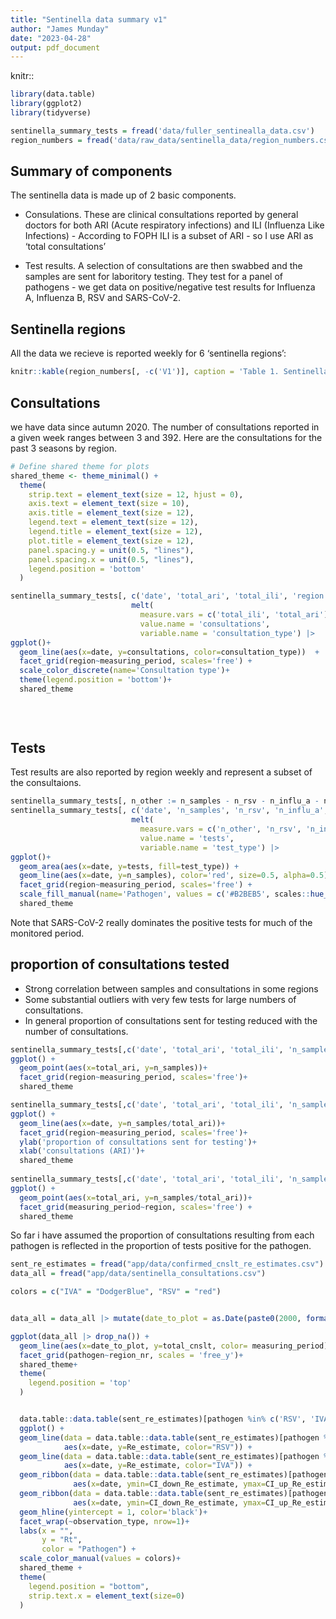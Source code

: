 ```yaml
---
title: "Sentinella data summary v1"
author: "James Munday"
date: "2023-04-28"
output: pdf_document
---
```


knitr::

```r
library(data.table)
library(ggplot2)
library(tidyverse)

sentinella_summary_tests = fread('data/fuller_sentinealla_data.csv')
region_numbers = fread('data/raw_data/sentinella_data/region_numbers.csv')
```


## Summary of components

The sentinella data is made up of 2 basic components. 

- Consulations. These are clinical consultations reported by general doctors for both ARI (Acute respiratory infections) and ILI (Influenza Like Infections) - According to FOPH ILI is a subset of ARI - so I use ARI as 'total consultations'

- Test results. A selection of consultations are then swabbed and the samples are sent for laboritory testing. They test for a panel of pathogens - we get data on positive/negative test results for Influenza A, Influenza B, RSV and SARS-CoV-2. 

## Sentinella regions
All the data we recieve is reported weekly for 6 'sentinella regions': 

```r
knitr::kable(region_numbers[, -c('V1')], caption = 'Table 1. Sentinella regions')

```
## Consultations
we have data since autumn 2020. The number of consultations reported in a given week ranges between 3 and 392. Here are the consultations for the past 3 seasons by region.

 
```r

# Define shared theme for plots
shared_theme <- theme_minimal() +
  theme(
    strip.text = element_text(size = 12, hjust = 0),
    axis.text = element_text(size = 10),
    axis.title = element_text(size = 12),
    legend.text = element_text(size = 12),
    legend.title = element_text(size = 12),
    plot.title = element_text(size = 12),
    panel.spacing.y = unit(0.5, "lines"),
    panel.spacing.x = unit(0.5, "lines"),
    legend.position = 'bottom'
  )

sentinella_summary_tests[, c('date', 'total_ari', 'total_ili', 'region', 'measuring_period')] |>
                           melt(
                             measure.vars = c('total_ili', 'total_ari'), 
                             value.name = 'consultations', 
                             variable.name = 'consultation_type') |>
ggplot()+
  geom_line(aes(x=date, y=consultations, color=consultation_type))  +
  facet_grid(region~measuring_period, scales='free') +
  scale_color_discrete(name='Consultation type')+ 
  theme(legend.position = 'bottom')+
  shared_theme
  
  
  
```

## Tests
Test results are also reported by region weekly and represent a subset of the consultaions. 

```r
sentinella_summary_tests[, n_other := n_samples - n_rsv - n_influ_a - n_influ_b - n_sars_cov2]
sentinella_summary_tests[, c('date', 'n_samples', 'n_rsv', 'n_influ_a', 'n_influ_b', 'n_sars_cov2', 'n_other', 'region', 'measuring_period')] |>
                           melt(
                             measure.vars = c('n_other', 'n_rsv', 'n_influ_a', 'n_influ_b', 'n_sars_cov2'), 
                             value.name = 'tests', 
                             variable.name = 'test_type') |>
ggplot()+
  geom_area(aes(x=date, y=tests, fill=test_type)) +
  geom_line(aes(x=date, y=n_samples), color='red', size=0.5, alpha=0.5)  +
  facet_grid(region~measuring_period, scales='free') +
  scale_fill_manual(name='Pathogen', values = c('#B2BEB5', scales::hue_pal()(4)))+ 
  shared_theme

```

Note that SARS-CoV-2 really dominates the positive tests for much of the monitored period.

## proportion of consultations tested
- Strong correlation between samples and consultations in some regions 
- Some substantial outliers with very few tests for large numbers of consultations. 
- In general  proportion of consultations sent for testing reduced with the number of consultations.

```r
sentinella_summary_tests[,c('date', 'total_ari', 'total_ili', 'n_samples', 'region', 'measuring_period')] |>
ggplot() + 
  geom_point(aes(x=total_ari, y=n_samples))+
  facet_grid(region~measuring_period, scales='free')+
  shared_theme

sentinella_summary_tests[,c('date', 'total_ari', 'total_ili', 'n_samples', 'region', 'measuring_period')] |>
ggplot() + 
  geom_line(aes(x=date, y=n_samples/total_ari))+
  facet_grid(region~measuring_period, scales='free')+
  ylab('proportion of consultations sent for testing')+
  xlab('consultations (ARI)')+
  shared_theme
  
sentinella_summary_tests[,c('date', 'total_ari', 'total_ili', 'n_samples', 'region', 'measuring_period')] |>
ggplot() + 
  geom_point(aes(x=total_ari, y=n_samples/total_ari))+
  facet_grid(measuring_period~region, scales='free') +
  shared_theme

```


So far i have assumed the proportion of consultations resulting from each pathogen is reflected in the proportion of tests positive for the pathogen. 


```r
sent_re_estimates = fread("app/data/confirmed_cnslt_re_estimates.csv")
data_all = fread("app/data/sentinella_consultations.csv")

colors = c("IVA" = "DodgerBlue", "RSV" = "red")


data_all = data_all |> mutate(date_to_plot = as.Date(paste0(2000, format(date, "-%m-%d"))))

ggplot(data_all |> drop_na()) + 
  geom_line(aes(x=date_to_plot, y=total_cnslt, color= measuring_period) ) +
  facet_grid(pathogen~region_nr, scales = 'free_y')+
  shared_theme+
  theme(
    legend.position = 'top'
  )


  data.table::data.table(sent_re_estimates)[pathogen %in% c('RSV', 'IVA') & measuring_period == '2022/23',] |>
  ggplot() +
  geom_line(data = data.table::data.table(sent_re_estimates)[pathogen %in% c('RSV') & measuring_period == '2022/23',], 
            aes(x=date, y=Re_estimate, color="RSV")) + 
  geom_line(data = data.table::data.table(sent_re_estimates)[pathogen %in% c('IVA') & measuring_period == '2022/23',], 
            aes(x=date, y=Re_estimate, color="IVA")) + 
  geom_ribbon(data = data.table::data.table(sent_re_estimates)[pathogen %in% c('RSV') & measuring_period == '2022/23',],
              aes(x=date, ymin=CI_down_Re_estimate, ymax=CI_up_Re_estimate), fill='red', alpha=0.2)+
  geom_ribbon(data = data.table::data.table(sent_re_estimates)[pathogen %in% c('IVA') & measuring_period == '2022/23',],
              aes(x=date, ymin=CI_down_Re_estimate, ymax=CI_up_Re_estimate), fill='DodgerBlue', alpha=0.2)+
  geom_hline(yintercept = 1, color='black')+
  facet_wrap(~observation_type, nrow=1)+
  labs(x = "",
       y = "Rt",
       color = "Pathogen") +
  scale_color_manual(values = colors)+
  shared_theme +
  theme(
    legend.position = "bottom",
    strip.text.x = element_text(size=0)
  ) 


```

